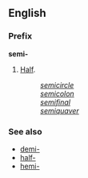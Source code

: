 ==English==
===Prefix===
'''semi-'''

#[[Half]].
#:''[[semicircle]]''
#:''[[semicolon]]''
#:''[[semifinal]]'' <!--what is the sense of "semi-" in this word?-->
#:''[[semiquaver]]''

===See also===
*[[demi-]]
*[[half-]]
*[[hemi-]]